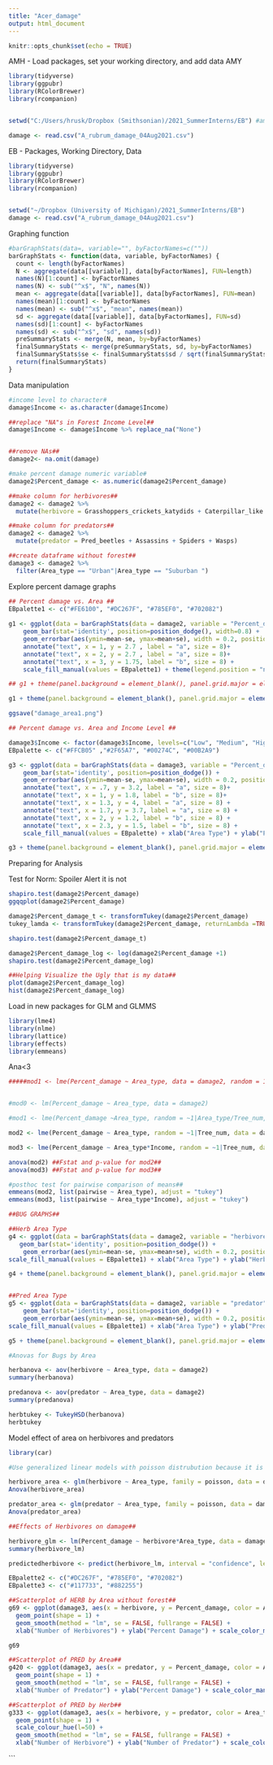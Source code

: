 ```yaml
---
title: "Acer_damage"
output: html_document
---
```


```r
knitr::opts_chunk$set(echo = TRUE)
```

AMH - Load packages, set your working directory, and add data AMY
```r
library(tidyverse)
library(ggpubr)
library(RColorBrewer)
library(rcompanion)


setwd("C:/Users/hrusk/Dropbox (Smithsonian)/2021_SummerInterns/EB") #amy laptop# 

damage <- read.csv("A_rubrum_damage_04Aug2021.csv")

```

EB - Packages, Working Directory, Data 
```r
library(tidyverse)
library(ggpubr)
library(RColorBrewer)
library(rcompanion)


setwd("~/Dropbox (University of Michigan)/2021_SummerInterns/EB")
damage <- read.csv("A_rubrum_damage_04Aug2021.csv")
```


Graphing function
```r
#barGraphStats(data=, variable="", byFactorNames=c(""))
barGraphStats <- function(data, variable, byFactorNames) {
  count <- length(byFactorNames)
  N <- aggregate(data[[variable]], data[byFactorNames], FUN=length)
  names(N)[1:count] <- byFactorNames
  names(N) <- sub("^x$", "N", names(N))
  mean <- aggregate(data[[variable]], data[byFactorNames], FUN=mean)
  names(mean)[1:count] <- byFactorNames
  names(mean) <- sub("^x$", "mean", names(mean))
  sd <- aggregate(data[[variable]], data[byFactorNames], FUN=sd)
  names(sd)[1:count] <- byFactorNames
  names(sd) <- sub("^x$", "sd", names(sd))
  preSummaryStats <- merge(N, mean, by=byFactorNames)
  finalSummaryStats <- merge(preSummaryStats, sd, by=byFactorNames)
  finalSummaryStats$se <- finalSummaryStats$sd / sqrt(finalSummaryStats$N)
  return(finalSummaryStats)
}
```

Data manipulation

```r

#income level to character#
damage$Income <- as.character(damage$Income)

##replace "NA"s in Forest Income Level##
damage$Income <- damage$Income %>% replace_na("None")


##remove NAs##
damage2<- na.omit(damage)

#make percent damage numeric variable#
damage2$Percent_damage <- as.numeric(damage2$Percent_damage)

##make column for herbivores##
damage2 <- damage2 %>%
  mutate(herbivore = Grasshoppers_crickets_katydids + Caterpillar_like + Hoppers + Aphids + Thrips + Herb_beetles + Whiteflies_mealybugs_scale.insects + Mirid + Larve_pinchers)

##make column for predators##
damage2 <- damage2 %>%
  mutate(predator = Pred_beetles + Assassins + Spiders + Wasps)

##create dataframe without forest##
damage3 <- damage2 %>%
  filter(Area_type == "Urban"|Area_type == "Suburban ")

```


Explore percent damage graphs

```r
## Percent damage vs. Area ##
EBpalette1 <- c("#FE6100", "#DC267F", "#785EF0", "#702082")
  
g1 <- ggplot(data = barGraphStats(data = damage2, variable = "Percent_damage", byFactorNames = c("Area_type")), aes(x=Area_type, y=mean, fill=Area_type)) +
    geom_bar(stat='identity', position=position_dodge(), width=0.8) +
    geom_errorbar(aes(ymin=mean-se, ymax=mean+se), width = 0.2, position = position_dodge(0.9)) +
    annotate("text", x = 1, y = 2.7 , label = "a", size = 8)+
    annotate("text", x = 2, y = 2.7 , label = "a", size = 8)+
    annotate("text", x = 3, y = 1.75, label = "b", size = 8) +
    scale_fill_manual(values = EBpalette1) + theme(legend.position = "none") + xlab("Area Type") + ylab("Percent Damage")

## g1 + theme(panel.background = element_blank(), panel.grid.major = element_blank(), panel.grid.minor = element_blank(), axis.line = element_line(colour = "black"))

g1 + theme(panel.background = element_blank(), panel.grid.major = element_blank(), panel.grid.minor = element_blank(), axis.line = element_line(colour = "black"), text = element_text(size = 24),axis.title.y = element_text(margin = margin(t = 0, r = 10, b = 0, l = 0)), axis.title.x = element_text(margin = margin(t = 10, r = 0, b = 0, l = 0)), legend.position = "none")

ggsave("damage_area1.png")
```


```r

## Percent damage vs. Area and Income Level ##

damage3$Income <- factor(damage3$Income, levels=c("Low", "Medium", "High", "None"))
EBpalette <- c("#FFCB05" ,"#2F65A7", "#00274C", "#00B2A9")

g3 <- ggplot(data = barGraphStats(data = damage3, variable = "Percent_damage", byFactorNames = c("Area_type", "Income")), aes(x= Area_type, y=mean, fill=Income)) +
    geom_bar(stat='identity', position=position_dodge()) +
    geom_errorbar(aes(ymin=mean-se, ymax=mean+se), width = 0.2, position = position_dodge(0.9)) +
    annotate("text", x = .7, y = 3.2, label = "a", size = 8)+
    annotate("text", x = 1, y = 1.8, label = "b", size = 8)+
    annotate("text", x = 1.3, y = 4, label = "a", size = 8) +
    annotate("text", x = 1.7, y = 3.7, label = "a", size = 8) +
    annotate("text", x = 2, y = 1.2, label = "b", size = 8) +
    annotate("text", x = 2.3, y = 1.5, label = "b", size = 8) +
    scale_fill_manual(values = EBpalette) + xlab("Area Type") + ylab("Percent Damage")

g3 + theme(panel.background = element_blank(), panel.grid.major = element_blank(), panel.grid.minor = element_blank(), axis.line = element_line(colour = "black"), text = element_text(size = 24), axis.title.y = element_text(margin = margin(t = 0, r = 10, b = 0, l = 0)), axis.title.x = element_text(margin = margin(t = 10, r = 0, b = 0, l = 0)))


```


Preparing for Analysis

Test for Norm: Spoiler Alert it is not 
```r
shapiro.test(damage2$Percent_damage)
ggqqplot(damage2$Percent_damage)

damage2$Percent_damage_t <- transformTukey(damage2$Percent_damage)
tukey_lamda <- transformTukey(damage2$Percent_damage, returnLambda =TRUE)

shapiro.test(damage2$Percent_damage_t)

damage2$Percent_damage_log <- log(damage2$Percent_damage +1)
shapiro.test(damage2$Percent_damage_log)

##Helping Visualize the Ugly that is my data##
plot(damage2$Percent_damage_log)
hist(damage2$Percent_damage_log)

```

Load in new packages for GLM and GLMMS
```r

library(lme4)
library(nlme)
library(lattice)
library(effects)
library(emmeans)

```

Ana<3
```r
#####mod1 <- lme(Percent_damage ~ Area_type, data = damage2, random = 1|Area_type/Tree_num)


#mod0 <- lm(Percent_damage ~ Area_type, data = damage2)

#mod1 <- lme(Percent_damage ~Area_type, random = ~1|Area_type/Tree_num, data = damage2)

mod2 <- lme(Percent_damage ~ Area_type, random = ~1|Tree_num, data = damage2)

mod3 <- lme(Percent_damage ~ Area_type*Income, random = ~1|Tree_num, data = damage3)

anova(mod2) ##Fstat and p-value for mod2##
anova(mod3) ##Fstat and p-value for mod3##

#posthoc test for pairwise comparison of means##
emmeans(mod2, list(pairwise ~ Area_type), adjust = "tukey")
emmeans(mod3, list(pairwise ~ Area_type*Income), adjust = "tukey")

```



```r
##BUG GRAPHS##

##Herb Area Type
g4 <- ggplot(data = barGraphStats(data = damage2, variable = "herbivore", byFactorNames = c("Area_type")), aes(x=Area_type, y=mean, fill=Area_type)) +
   geom_bar(stat='identity', position=position_dodge()) +
    geom_errorbar(aes(ymin=mean-se, ymax=mean+se), width = 0.2, position = position_dodge(0.9)) +
scale_fill_manual(values = EBpalette1) + xlab("Area Type") + ylab("Herbivore Abundance") + theme(legend.position = "none")

g4 + theme(panel.background = element_blank(), panel.grid.major = element_blank(), panel.grid.minor = element_blank(), axis.line = element_line(colour = "black"))


##Pred Area Type
g5 <- ggplot(data = barGraphStats(data = damage2, variable = "predator", byFactorNames = c("Area_type")), aes(x=Area_type, y=mean, fill=Area_type)) +
    geom_bar(stat='identity', position=position_dodge()) +
    geom_errorbar(aes(ymin=mean-se, ymax=mean+se), width = 0.2, position = position_dodge(0.9)) +
scale_fill_manual(values = EBpalette1) + xlab("Area Type") + ylab("Predator Abundance") + theme(legend.position = "none")

g5 + theme(panel.background = element_blank(), panel.grid.major = element_blank(), panel.grid.minor = element_blank(), axis.line = element_line(colour = "black"))

```
```r
#Anovas for Bugs by Area 

herbanova <- aov(herbivore ~ Area_type, data = damage2)
summary(herbanova)

predanova <- aov(predator ~ Area_type, data = damage2)
summary(predanova)

herbtukey <- TukeyHSD(herbanova)
herbtukey
```


Model effect of area on herbivores and predators
```r
library(car)

#Use generalized linear models with poisson distrubution because it is count data ##

herbivore_area <- glm(herbivore ~ Area_type, family = poisson, data = damage2)
Anova(herbivore_area)

predator_area <- glm(predator ~ Area_type, family = poisson, data = damage2)
Anova(predator_area)

```


```r
##Effects of Herbivores on damage##

herbivore_glm <- lm(Percent_damage ~ herbivore*Area_type, data = damage2)
summary(herbivore_lm)

predictedherbivore <- predict(herbivore_lm, interval = "confidence", level = 0.95)

EBpalette2 <- c("#DC267F", "#785EF0", "#702082")
EBpalette3 <- c("#117733", "#882255")

##Scatterplot of HERB by Area without forest##
g69 <- ggplot(damage3, aes(x = herbivore, y = Percent_damage, color = Area_type)) + 
  geom_point(shape = 1) +
  geom_smooth(method = "lm", se = FALSE, fullrange = FALSE) +
  xlab("Number of Herbivores") + ylab("Percent Damage") + scale_color_manual(values = EBpalette2) +  theme(panel.background = element_blank(), panel.grid.major = element_blank(), panel.grid.minor = element_blank(), axis.line = element_line(colour = "black"), text = element_text(size = 24),axis.title.y = element_text(margin = margin(t = 0, r = 10, b = 0, l = 0)), axis.title.x = element_text(margin = margin(t = 10, r = 0, b = 0, l = 0)))

g69
```


```r
##Scatterplot of PRED by Area##
g420 <- ggplot(damage3, aes(x = predator, y = Percent_damage, color = Area_type)) + 
  geom_point(shape = 1) +
  geom_smooth(method = "lm", se = FALSE, fullrange = FALSE) +
  xlab("Number of Predator") + ylab("Percent Damage") + scale_color_manual(values = EBpalette2) +  theme(panel.background = element_blank(), panel.grid.major = element_blank(), panel.grid.minor = element_blank(), axis.line = element_line(colour = "black"), text = element_text(size = 24),axis.title.y = element_text(margin = margin(t = 0, r = 10, b = 0, l = 0)), axis.title.x = element_text(margin = margin(t = 10, r = 0, b = 0, l = 0)))
```


```r
##Scatterplot of PRED by Herb##
g333 <- ggplot(damage3, aes(x = herbivore, y = predator, color = Area_type)) + 
  geom_point(shape = 1) +
  scale_colour_hue(l=50) +
  geom_smooth(method = "lm", se = FALSE, fullrange = FALSE) +
  xlab("Number of Herbivore") + ylab("Number of Predator") + scale_color_manual(values = EBpalette2) +  theme(panel.background = element_blank(), panel.grid.major = element_blank(), panel.grid.minor = element_blank(), axis.line = element_line(colour = "black"), text = element_text(size = 24),axis.title.y = element_text(margin = margin(t = 0, r = 10, b = 0, l = 0)), axis.title.x = element_text(margin = margin(t = 10, r = 0, b = 0, l = 0)))

```


```

